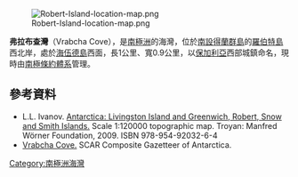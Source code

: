 [[Image:Robert-Island-location-map.png|thumb]]

'''弗拉布查灣'''（Vrabcha Cove），是[[南極洲|南極洲]]的海灣，位於[[南設得蘭群島|南設得蘭群島]]的[[羅伯特島|羅伯特島]]西北岸，處於[[海伍德島|海伍德島]]西面，長1公里、寬0.9公里，以[[保加利亞|保加利亞]]西部城鎮命名，現時由[[南極條約體系|南極條約體系]]管理。

{{coord|62|19|16|S|59|41|27|W|display=title}}

==參考資料==
* L.L. Ivanov. [http://apcbg.org/image023.jpg Antarctica: Livingston Island and Greenwich, Robert, Snow and Smith Islands.] {{Wayback|url=http://apcbg.org/image023.jpg |date=20080424075823 }} Scale 1:120000 topographic map.  Troyan: Manfred Wörner Foundation, 2009.  ISBN 978-954-92032-6-4
* [http://data.aad.gov.au/aadc/gaz/scar/display_name.cfm?gaz_id=136875 Vrabcha Cove.] SCAR Composite Gazetteer of Antarctica.

{{Antarctica-geo-stub}}
[[Category:南極洲海灣|Category:南極洲海灣]]